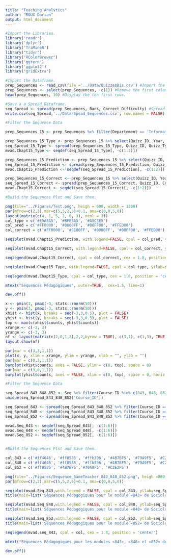 ```yaml
---
title: "Teaching Analytics"
author: "ROUX Dorian"
output: html_document
---
```


```r
#Import the Libraries.
library('readr')
library('dplyr')
library('TraMineR')
library("tidyr")
library("RColorBrewer")
library('ggtern')
library('ggplot2')
library("gridExtra")

```

```r
#Import the Dataframe.
prep_Sequences <- read_csv(file ='../Data/QuizzesBis.csv') #Import the required CSV.
prep_Sequences <- select(prep_Sequences, -c(1)) #Remove the first column that represents the index.
head(prep_Sequences, 10) #Display the ten first rows.
```

```r
#Save a a Spread Dataframe.
seq_Spread <- spread(prep_Sequences, Rank, Correct_Difficulty) #Spread the previous Dataframe.
write.csv(seq_Spread,'../Data/Spead_Sequences.csv', row.names = FALSE) #Save the Spread Dataframe into a CSV file
```



```r
#Filter the Sequence Data

prep_Sequences_15 <- prep_Sequences %>% filter(Departement == 'Informatique', Chapter_ID == 15)

prep_Sequences_15_Type <- prep_Sequences_15 %>% select(Quizz_ID, Year, Chapter_ID, Quizz_Type)
seq_Spread_15_Type <- spread(prep_Sequences_15_Type, Quizz_ID, Quizz_Type)
mvad.Chapt15_Type <- seqdef(seq_Spread_15_Type[, -c(1:2)])

prep_Sequences_15_Prediction <- prep_Sequences_15 %>% select(Quizz_ID, Year, Chapter_ID, Predict_Difficulty)
seq_Spread_15_Prediction <- spread(prep_Sequences_15_Prediction, Quizz_ID, Predict_Difficulty)
mvad.Chapt15_Prediction <- seqdef(seq_Spread_15_Prediction[, -c(1:2)])

prep_Sequences_15_Correct <- prep_Sequences_15 %>% select(Quizz_ID, Year, Chapter_ID, Correct_Difficulty)
seq_Spread_15_Correct <- spread(prep_Sequences_15_Correct, Quizz_ID, Correct_Difficulty)
mvad.Chapt15_Correct <- seqdef(seq_Spread_15_Correct[, -c(1:2)])

#Build the Sequences Plot and Save them.

png(file="../Figures/Test.png", heigh = 600, width = 1200)
par(mfrow=c(2,3),mar=c(5,5,2,5)+0.1, oma=c(0,0,5,0))
layout(matrix(c(4, 1, 5, 2, 0, 3), ncol = 3))
col_type = c('#E5A5A5', '#BFE5A5', '#A5C3E5')
col_pred = c('#FF0000', '#0000FF', '#00FF00', '#FFED00')
col_correct = c('#FF0000', '#C100FF', '#0000FF', '#00FF00', '#FFED00')

seqiplot(mvad.Chapt15_Prediction, with.legend=FALSE, cpal = col_pred, ytlab=seq_Spread_15_Prediction$Year, ylas=0, cex.lab = 1.5, cex.axis = 1.1, cex.legend=1.2, ncol=1, space = 0.1, ylab = "Année", xlab = "Rang et Identification du Quiz dans la Séquence Pédagogique", main = 'Predicted')

seqiplot(mvad.Chapt15_Correct, with.legend=FALSE, cpal = col_correct, ytlab=seq_Spread_15_Correct$Year, ylas=0, cex.lab = 1.5, cex.axis = 1.1, cex.legend=1.2, ncol=1, space = 0.1, ylab = "Année", xlab = "Rang et Identification du Quiz dans la Séquence Pédagogique", main = 'Correct')

seqlegend(mvad.Chapt15_Correct, cpal = col_correct, cex = 1.8, position = 'center')

seqiplot(mvad.Chapt15_Type, with.legend=FALSE, cpal = col_type, ytlab=seq_Spread_15_Type$Year, ylas=0, cex.lab = 1.5, cex.axis = 1.1, cex.legend=1.2, ncol=1, space = 0.1, ylab = "Année", xlab = "Rang et Identification du Quiz dans la Séquence Pédagogique", main = 'Type')

seqlegend(mvad.Chapt15_Type, cpal = col_type, cex = 1.8, position = 'center')

mtext("Séquences Pédagogiques", outer=TRUE,  cex=1.5, line=1)

dev.off()
```
```r
x <- pmin(3, pmax(-3, stats::rnorm(50)))
y <- pmin(3, pmax(-3, stats::rnorm(50)))
xhist <- hist(x, breaks = seq(-3,3,0.5), plot = FALSE)
yhist <- hist(y, breaks = seq(-3,3,0.5), plot = FALSE)
top <- max(c(xhist$counts, yhist$counts))
xrange <- c(-3, 3)
yrange <- c(-3, 3)
nf <- layout(matrix(c(2,0,1,3),2,2,byrow = TRUE), c(3,1), c(1,3), TRUE)
layout.show(nf)

par(mar = c(3,3,1,1))
plot(x, y, xlim = xrange, ylim = yrange, xlab = "", ylab = "")
par(mar = c(0,3,1,1))
barplot(xhist$counts, axes = FALSE, ylim = c(0, top), space = 0)
par(mar = c(3,0,1,1))
barplot(yhist$counts, axes = FALSE, xlim = c(0, top), space = 0, horiz = TRUE)
```

```r
#Filter the Sequence Data

seq_Spread_843_848_852 <- Seq %>% filter(Course_ID %in% c(843, 848, 852)) %>% filter(Ressources_Amount >= 10)
unique(seq_Spread_843_848_852['Course_ID'])

seq_Spread_843 <- spread(seq_Spread_843_848_852 %>% filter(Course_ID == 843), Ressources_Rank,Ressources_Type_Basic)
seq_Spread_848 <- spread(seq_Spread_843_848_852 %>% filter(Course_ID == 848), Ressources_Rank,Ressources_Type_Basic)
seq_Spread_852 <- spread(seq_Spread_843_848_852 %>% filter(Course_ID == 852), Ressources_Rank,Ressources_Type_Basic)

mvad.Seq_843 <- seqdef(seq_Spread_843[, -c(1:6)])
mvad.Seq_848 <- seqdef(seq_Spread_848[, -c(1:6)])
mvad.Seq_852 <- seqdef(seq_Spread_852[, -c(1:6)])


#Build the Sequences Plot and Save them.

col_843 = c('#ff4646', '#ff8585', '#ffb396', '#4B7BF5', '#79A9F5', '#C2E2F5')
col_848 = c('#ff4646', '#ff8585', '#ffb396', '#4B7BF5', '#79A9F5', '#C2E2F5')
col_852 = c('#ff8585', '#4B7BF5','#79A9F5', '#C2E2F5')

png(file="../Figures/Sequence_SameTeacher_843_848_852.png", heigh =800, width = 1200)
par(mfrow=c(2,2),mar=c(5,5,2,5)+0.1, oma=c(0,0,5,0))

seqiplot(mvad.Seq_843,with.legend = FALSE, cpal = col_843, ytlab=seq_Spread_843$Year, ylas=0, cex.lab = 1.5, cex.axis = 1.1, ncol=1, space = 0.1, ylab = "Année", xlab = "Rang dans la Séquence Pédagogique", main = '')
title(main=list('Séquences Pédagogiques pour le module «843» de Sociologie de 2013 à 2020',  cex = 1.5, font = 1))

seqiplot(mvad.Seq_848,with.legend = FALSE, cpal = col_848, ytlab=seq_Spread_848$Year, ylas=0, cex.lab = 1.5, cex.axis = 1.1, ncol=1, space = 0.1, ylab = "Année", xlab = "Rang dans la Séquence Pédagogique", main = '')
title(main=list('Séquences Pédagogiques pour le module «848» de Sociologie de 2013 à 2020',  cex = 1.5, font = 1))

seqiplot(mvad.Seq_852,with.legend = FALSE, cpal = col_852, ytlab=seq_Spread_852$Year, ylas=0, cex.lab = 1.5, cex.axis = 1.1, ncol=1, space = 0.1, ylab = "Année", xlab = "Rang dans la Séquence Pédagogique", main = '')
title(main=list('Séquences Pédagogiques pour le module «852» de Sociologie de 2013 à 2020',  cex = 1.5, font = 1))

seqlegend(mvad.seq_843, cpal = col, cex = 1.8, position = 'center')

mtext("Séquences Pédagogiques pour les modules «843», «848» et «852» de Sociologie enseignés par Mme MOULIN de 2013 à 2020", outer=TRUE,  cex=1.5, line=1)

dev.off()
```
